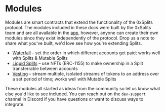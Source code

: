 # Modules

Modules are smart contracts that extend the functionality of the 0xSplits
protocol. The modules included in these docs were built by the 0xSplits team and
are all available in the [app](https://app.0xsplits.xyz), however, anyone can
create their own modules since they exist independently of the protocol. Drop us
a note to share what you've built, we'd love see how you're extending Splits.

- [Waterfall](/modules/waterfall) – set the order in which different accounts
  get paid; works well with Splits & Mutable Splits
- [Liquid Splits](/modules/liquid) – use NFTs (ERC-1155) to make ownership in a
  Split transferrable between accounts
- [Vesting](/modules/vesting) – stream multiple, isolated streams of tokens to
  an address over a set period of time; works well with Mutable Splits

These modules all started as ideas from the community so let us know what else
you'd like to see included. You can reach out on the `dev-support` channel in
Discord if you have questions or want to discuss ways to integrate.
